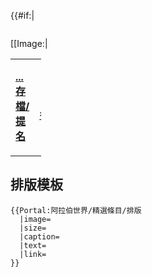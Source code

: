 {{#if:{{{image}}}|<div style="float:left;margin-right:1em">[[Image:{{{image}}}|{{{size]]</div>}}
{{{text}}}
{| class="noprint" width="100%"  border="0" style="padding: 0; margin: 0; background-color:transparent"
|-
| width="33%"| <div style="text-align:left;">'''[[Portal:阿拉伯世界/精選條目|...存檔/提名]]'''</div> ||
 <div style="text-align:right;margin-right:10px;margin-bottom:4px;">
'''[[{{{link}}}|更多...]]'''
 </div >
|}<noinclude>


== 排版模板 ==
<pre>
{{Portal:阿拉伯世界/精選條目/排版
  |image=
  |size=
  |caption=
  |text=
  |link=
}}
</pre>
</noinclude>